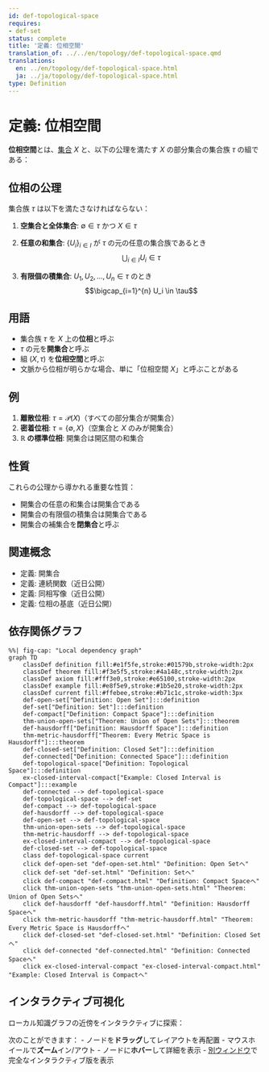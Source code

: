 ```yaml
---
id: def-topological-space
requires:
- def-set
status: complete
title: '定義: 位相空間'
translation_of: ../../en/topology/def-topological-space.qmd
translations:
  en: ../en/topology/def-topological-space.html
  ja: ../ja/topology/def-topological-space.html
type: Definition
---
```


# 定義: 位相空間 {#def-topological-space}

**位相空間**とは、[集合](../logic-set-theory/def-set.qmd) $X$ と、以下の公理を満たす $X$ の部分集合の集合族 $\tau$ の組である：

## 位相の公理

集合族 $\tau$ は以下を満たさなければならない：

1. **空集合と全体集合**: $\emptyset \in \tau$ かつ $X \in \tau$

2. **任意の和集合**: $\{U_i\}_{i \in I}$ が $\tau$ の元の任意の集合族であるとき
   $$\bigcup_{i \in I} U_i \in \tau$$

3. **有限個の積集合**: $U_1, U_2, \ldots, U_n \in \tau$ のとき
   $$\bigcap_{i=1}^{n} U_i \in \tau$$

## 用語

- 集合族 $\tau$ を $X$ 上の**位相**と呼ぶ
- $\tau$ の元を**開集合**と呼ぶ
- 組 $(X, \tau)$ を**位相空間**と呼ぶ
- 文脈から位相が明らかな場合、単に「位相空間 $X$」と呼ぶことがある

## 例

1. **離散位相**: $\tau = \mathcal{P}(X)$（すべての部分集合が開集合）
2. **密着位相**: $\tau = \{\emptyset, X\}$（空集合と $X$ のみが開集合）
3. **$\mathbb{R}$ の標準位相**: 開集合は開区間の和集合

## 性質

これらの公理から導かれる重要な性質：

- 開集合の任意の和集合は開集合である
- 開集合の有限個の積集合は開集合である
- 開集合の補集合を**閉集合**と呼ぶ

## 関連概念

- 定義: 開集合
- 定義: 連続関数（近日公開）
- 定義: 同相写像（近日公開）
- 定義: 位相の基底（近日公開）

## 依存関係グラフ

```mermaid
%%| fig-cap: "Local dependency graph"
graph TD
    classDef definition fill:#e1f5fe,stroke:#01579b,stroke-width:2px
    classDef theorem fill:#f3e5f5,stroke:#4a148c,stroke-width:2px
    classDef axiom fill:#fff3e0,stroke:#e65100,stroke-width:2px
    classDef example fill:#e8f5e9,stroke:#1b5e20,stroke-width:2px
    classDef current fill:#ffebee,stroke:#b71c1c,stroke-width:3px
    def-open-set["Definition: Open Set"]:::definition
    def-set["Definition: Set"]:::definition
    def-compact["Definition: Compact Space"]:::definition
    thm-union-open-sets["Theorem: Union of Open Sets"]:::theorem
    def-hausdorff["Definition: Hausdorff Space"]:::definition
    thm-metric-hausdorff["Theorem: Every Metric Space is Hausdorff"]:::theorem
    def-closed-set["Definition: Closed Set"]:::definition
    def-connected["Definition: Connected Space"]:::definition
    def-topological-space["Definition: Topological Space"]:::definition
    ex-closed-interval-compact["Example: Closed Interval is Compact"]:::example
    def-connected --> def-topological-space
    def-topological-space --> def-set
    def-compact --> def-topological-space
    def-hausdorff --> def-topological-space
    def-open-set --> def-topological-space
    thm-union-open-sets --> def-topological-space
    thm-metric-hausdorff --> def-topological-space
    ex-closed-interval-compact --> def-topological-space
    def-closed-set --> def-topological-space
    class def-topological-space current
    click def-open-set "def-open-set.html" "Definition: Open Setへ"
    click def-set "def-set.html" "Definition: Setへ"
    click def-compact "def-compact.html" "Definition: Compact Spaceへ"
    click thm-union-open-sets "thm-union-open-sets.html" "Theorem: Union of Open Setsへ"
    click def-hausdorff "def-hausdorff.html" "Definition: Hausdorff Spaceへ"
    click thm-metric-hausdorff "thm-metric-hausdorff.html" "Theorem: Every Metric Space is Hausdorffへ"
    click def-closed-set "def-closed-set.html" "Definition: Closed Setへ"
    click def-connected "def-connected.html" "Definition: Connected Spaceへ"
    click ex-closed-interval-compact "ex-closed-interval-compact.html" "Example: Closed Interval is Compactへ"
```

## インタラクティブ可視化

ローカル知識グラフの近傍をインタラクティブに探索：

::: {.graph-viz data-id="def-topological-space" data-width="700" data-height="500"}
:::

次のことができます：
- ノードを**ドラッグ**してレイアウトを再配置
- マウスホイールで**ズーム**イン/アウト
- ノードに**ホバー**して詳細を表示
- [別ウィンドウ](../../output/interactive/def-topological-space.html){target="_blank"}で完全なインタラクティブ版を表示
